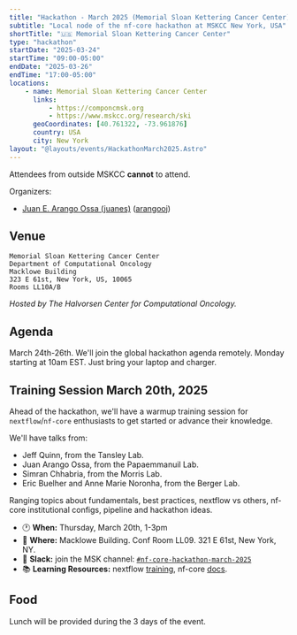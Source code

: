 ```yaml
---
title: "Hackathon - March 2025 (Memorial Sloan Kettering Cancer Center)"
subtitle: "Local node of the nf-core hackathon at MSKCC New York, USA"
shortTitle: "🇺🇸 Memorial Sloan Kettering Cancer Center"
type: "hackathon"
startDate: "2025-03-24"
startTime: "09:00-05:00"
endDate: "2025-03-26"
endTime: "17:00-05:00"
locations:
    - name: Memorial Sloan Kettering Cancer Center
      links:
          - https://componcmsk.org
          - https://www.mskcc.org/research/ski
      geoCoordinates: [40.761322, -73.961876]
      country: USA
      city: New York
layout: "@layouts/events/HackathonMarch2025.Astro"
---
```


Attendees from outside MSKCC **cannot** to attend.

Organizers:

- [<i class="fab fa-slack"></i> Juan E. Arango Ossa (juanes)](https://nfcore.slack.com/team/U080Q2XQ30E) ([arangooj](mailto:arangooj@mskcc.org))

## Venue

    Memorial Sloan Kettering Cancer Center
    Department of Computational Oncology
    Macklowe Building
    323 E 61st, New York, US, 10065
    Rooms LL10A/B

_Hosted by The Halvorsen Center for Computational Oncology._

## Agenda

March 24th-26th. We'll join the global hackathon agenda remotely.
Monday starting at 10am EST. Just bring your laptop and charger.

## Training Session March 20th, 2025

Ahead of the hackathon, we'll have a warmup training session for `nextflow`/`nf-core` enthusiasts to get started or advance their knowledge.

We'll have talks from:

- Jeff Quinn, from the Tansley Lab.
- Juan Arango Ossa, from the Papaemmanuil Lab.
- Simran Chhabria, from the Morris Lab.
- Eric Buelher and Anne Marie Noronha, from the Berger Lab.

Ranging topics about fundamentals, best practices, nextflow vs others, nf-core institutional configs, pipeline and hackathon ideas.

- 🕐 **When:** Thursday, March 20th, 1-3pm
- 📍 **Where:** Macklowe Building. Conf Room LL09. 321 E 61st, New York, NY.
- 💬 **Slack:** join the MSK channel: [`#nf-core-hackathon-march-2025`](https://join.slack.com/share/enQtODU5MTE0NzQ2NjIzMS1jMjc4Y2E2MmMzZDA5NDllNjNiOGQxN2Y2ZGI1OGRiYWY0MDcyMGIwNzUxMmY5ZjJmODdkMjM0ODkwZGVkZTli)
- 📚 **Learning Resources:** nextflow [training](https://training.nextflow.io), nf-core [docs](https://nf-co.re/docs).

## Food

Lunch will be provided during the 3 days of the event.
